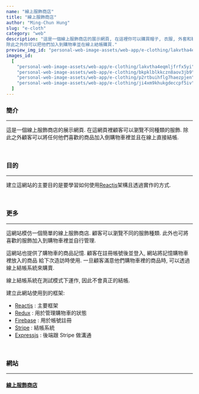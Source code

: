 ```yaml
---
name: "線上服飾商店"
title: "線上服飾商店"
author: "Ming-Chun Hung"
slug: "e-cloth"
category: "web"
description: "這是一個線上服飾商店的展示網頁, 在這裡你可以購買帽子, 衣服, 外套和鞋子.
除此之外你可以把他們加入到購物車並在線上結帳購買."
preview_img_id: "personal-web-image-assets/web-app/e-clothing/lakvtha4eqmljfrfx5yi"
images_id:
  [
    "personal-web-image-assets/web-app/e-clothing/lakvtha4eqmljfrfx5yi",
    "personal-web-image-assets/web-app/e-clothing/bkpklblkkczn8aov3jb9",
    "personal-web-image-assets/web-app/e-clothing/p2rtbuihflg7haezpjen",
    "personal-web-image-assets/web-app/e-clothing/ji4xm9khukgdeccpf5iv",
  ]
---
```


### 簡介

---

這是一個線上服飾商店的展示網頁. 在這網頁裡顧客可以瀏覽不同種類的服飾.
除此之外顧客可以將任何他們喜歡的商品加入倒購物車裡並且在線上直接結帳.

<br />

### 目的

---

建立這網站的主要目的是要學習如何使用[Reactjs](https://react.dev/)架構且透過實作的方式.

<br />

### 更多

---

這網站模仿一個簡單的線上服飾商店. 顧客可以瀏覽不同的服飾種類. 此外也可將
喜歡的服飾加入到購物車裡並自行管理.

這網站也提供了購物車的商品記憶. 顧客在註冊帳號後並登入, 網站將記憶購物車裡放入的商品
給下次造訪時使用. 一旦顧客滿意他們購物車裡的商品時, 可以透過線上結帳系統來購賣.

線上結帳系統在測試模式下運作, 因此不會真正的結帳.

建立此網站使用到的框架:

- [Reactjs](https://react.dev/) : 主要框架
- [Redux](https://redux.js.org/) : 用於管理購物車的狀態
- [Firebase](https://firebase.google.com/) : 用於帳號註冊
- [Stripe](https://stripe.com/) : 結帳系統
- [Expressjs](https://expressjs.com/) : 後端跟 Stripe 做溝通

<br />

### 網站

---

#### [線上服飾商店](https://tomneo2004.github.io/E-Clothing/)

<br />
